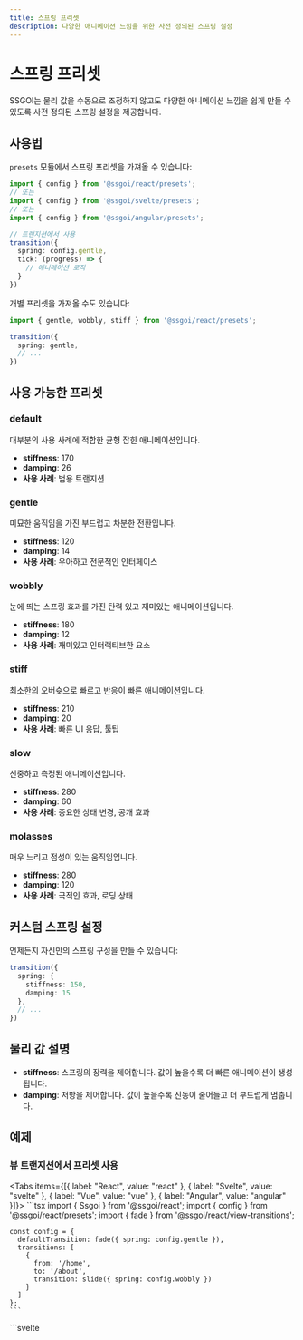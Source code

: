 ```yaml
---
title: 스프링 프리셋
description: 다양한 애니메이션 느낌을 위한 사전 정의된 스프링 설정
---
```


# 스프링 프리셋

SSGOI는 물리 값을 수동으로 조정하지 않고도 다양한 애니메이션 느낌을 쉽게 만들 수 있도록 사전 정의된 스프링 설정을 제공합니다.

## 사용법

`presets` 모듈에서 스프링 프리셋을 가져올 수 있습니다:

```typescript
import { config } from '@ssgoi/react/presets';
// 또는
import { config } from '@ssgoi/svelte/presets';
// 또는
import { config } from '@ssgoi/angular/presets';

// 트랜지션에서 사용
transition({
  spring: config.gentle,
  tick: (progress) => {
    // 애니메이션 로직
  }
})
```

개별 프리셋을 가져올 수도 있습니다:

```typescript
import { gentle, wobbly, stiff } from '@ssgoi/react/presets';

transition({
  spring: gentle,
  // ...
})
```

## 사용 가능한 프리셋

### default
대부분의 사용 사례에 적합한 균형 잡힌 애니메이션입니다.
- **stiffness**: 170
- **damping**: 26
- **사용 사례**: 범용 트랜지션

### gentle
미묘한 움직임을 가진 부드럽고 차분한 전환입니다.
- **stiffness**: 120
- **damping**: 14
- **사용 사례**: 우아하고 전문적인 인터페이스

### wobbly
눈에 띄는 스프링 효과를 가진 탄력 있고 재미있는 애니메이션입니다.
- **stiffness**: 180
- **damping**: 12
- **사용 사례**: 재미있고 인터랙티브한 요소

### stiff
최소한의 오버슛으로 빠르고 반응이 빠른 애니메이션입니다.
- **stiffness**: 210
- **damping**: 20
- **사용 사례**: 빠른 UI 응답, 툴팁

### slow
신중하고 측정된 애니메이션입니다.
- **stiffness**: 280
- **damping**: 60
- **사용 사례**: 중요한 상태 변경, 공개 효과

### molasses
매우 느리고 점성이 있는 움직임입니다.
- **stiffness**: 280
- **damping**: 120
- **사용 사례**: 극적인 효과, 로딩 상태

## 커스텀 스프링 설정

언제든지 자신만의 스프링 구성을 만들 수 있습니다:

```typescript
transition({
  spring: {
    stiffness: 150,
    damping: 15
  },
  // ...
})
```

## 물리 값 설명

- **stiffness**: 스프링의 장력을 제어합니다. 값이 높을수록 더 빠른 애니메이션이 생성됩니다.
- **damping**: 저항을 제어합니다. 값이 높을수록 진동이 줄어들고 더 부드럽게 멈춥니다.

## 예제

### 뷰 트랜지션에서 프리셋 사용

<Tabs items={[{ label: "React", value: "react" }, { label: "Svelte", value: "svelte" }, { label: "Vue", value: "vue" }, { label: "Angular", value: "angular" }]}>
  <TabPanel value="react">
    ```tsx
    import { Ssgoi } from '@ssgoi/react';
    import { config } from '@ssgoi/react/presets';
    import { fade } from '@ssgoi/react/view-transitions';

    const config = {
      defaultTransition: fade({ spring: config.gentle }),
      transitions: [
        {
          from: '/home',
          to: '/about',
          transition: slide({ spring: config.wobbly })
        }
      ]
    };
    ```
  </TabPanel>
  <TabPanel value="svelte">
    ```svelte
    <script>
      import { Ssgoi } from '@ssgoi/svelte';
      import { config } from '@ssgoi/svelte/presets';
      import { fade, slide } from '@ssgoi/svelte/view-transitions';

      const config = {
        defaultTransition: fade({ spring: config.gentle }),
        transitions: [
          {
            from: '/home',
            to: '/about',
            transition: slide({ spring: config.wobbly })
          }
        ]
      };
    </script>

    <Ssgoi {config}>
      <slot />
    </Ssgoi>
    ```
  </TabPanel>
  <TabPanel value="vue">
    ```vue
    <script setup>
    import { Ssgoi } from '@ssgoi/vue';
    import { config } from '@ssgoi/vue/presets';
    import { fade, slide } from '@ssgoi/vue/view-transitions';

    const transitionConfig = {
      defaultTransition: fade({ spring: config.gentle }),
      transitions: [
        {
          from: '/home',
          to: '/about',
          transition: slide({ spring: config.wobbly })
        }
      ]
    };
    </script>

    <template>
      <Ssgoi :config="transitionConfig">
        <slot />
      </Ssgoi>
    </template>
    ```
  </TabPanel>
  <TabPanel value="angular">
    ```typescript
    import { Component } from "@angular/core";
    import { Ssgoi } from "@ssgoi/angular";
    import { config } from "@ssgoi/angular/presets";
    import { fade, slide } from "@ssgoi/angular/view-transitions";
    import type { SsgoiConfig } from "@ssgoi/angular";

    @Component({
      selector: "app-root",
      standalone: true,
      imports: [Ssgoi],
      template: `
        <div ssgoi [config]="config">
          <!-- 앱 콘텐츠 -->
        </div>
      `
    })
    export class AppComponent {
      config: SsgoiConfig = {
        defaultTransition: fade({
         inSpring: config.gentle,
         outSpring: config.slow,
        }),
        transitions: [
          {
            from: '/home',
            to: '/about',
            transition: slide({ spring: config.wobbly })
          }
        ]
      };
    }
    ```
  </TabPanel>
</Tabs>

### 요소 트랜지션에서 프리셋 사용

<Tabs items={[{ label: "React", value: "react" }, { label: "Svelte", value: "svelte" }, { label: "Vue", value: "vue" }, { label: "Angular", value: "angular" }]}>
  <TabPanel value="react">
    ```tsx
    import { transition } from '@ssgoi/react';
    import { config } from '@ssgoi/react/presets';

    const fadeIn = transition({
      spring: config.slow,
      tick: (progress) => ({
        opacity: progress,
        transform: `translateY(${(1 - progress) * 20}px)`
      })
    });
    ```
  </TabPanel>
  <TabPanel value="svelte">
    ```svelte
    <script>
      import { transition } from '@ssgoi/svelte';
      import { config } from '@ssgoi/svelte/presets';

      const fadeIn = {
        spring: config.slow,
        tick: (progress) => ({
          opacity: progress,
          transform: `translateY(${(1 - progress) * 20}px)`
        })
      };
    </script>

    <div use:transition={{ key: 'fade-in', ...fadeIn }}>
      컨텐츠
    </div>
    ```
  </TabPanel>
  <TabPanel value="vue">
    ```vue
    <script setup>
    import { config } from '@ssgoi/vue/presets';
    import { fadeIn } from '@ssgoi/vue/transitions';

    const fadeTransition = {
      spring: config.slow,
      tick: (progress) => ({
        opacity: progress,
        transform: `translateY(${(1 - progress) * 20}px)`
      })
    };
    </script>

    <template>
      <div v-transition="{ key: 'fade-in', ...fadeTransition }">
        컨텐츠
      </div>
    </template>
    ```
  </TabPanel>
  <TabPanel value="angular">
    ```typescript
    import { Component } from '@angular/core';
    import { TransitionDirective } from '@ssgoi/angular';
    import { config } from '@ssgoi/angular/presets';
    import type { TransitionDirectiveConfig } from '@ssgoi/angular';

    @Component({
      selector: 'app-my',
      standalone: true,
      imports: [TransitionDirective],
      template: `
        <div [transition]="fadeInConfig">
          컨텐츠
        </div>
      `
    })
    export class MyComponent {
      fadeInConfig: TransitionDirectiveConfig = {
        spring: config.slow,
        tick: (progress) => ({
          opacity: progress,
          transform: `translateY(${(1 - progress) * 20}px)`
        })
      };
    }
    ```
  </TabPanel>
</Tabs>
